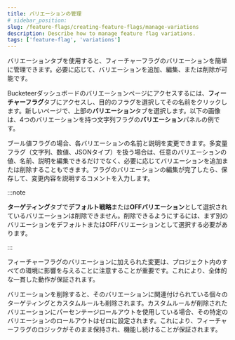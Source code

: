 ```yaml
---
title: バリエーションの管理
# sidebar_position:
slug: /feature-flags/creating-feature-flags/manage-variations
description: Describe how to manage feature flag variations.
tags: ['feature-flag', 'variations']
---
```



バリエーションタブを使用すると、フィーチャーフラグのバリエーションを簡単に管理できます。必要に応じて、バリエーションを追加、編集、または削除が可能です。

Bucketeerダッシュボードのバリエーションページにアクセスするには、**フィーチャーフラグ**タブにアクセスし、目的のフラグを選択してその名前をクリックします。新しいページで、上部の**バリエーション**タブを選択します。以下の画像は、4つのバリエーションを持つ文字列フラグの**バリエーション**パネルの例です。

<CenteredImg
  imgURL="img/feature-flags/variations/manage-variations.png"
  alt="variations panel"
  wSize="650px"
/>

ブール値フラグの場合、各バリエーションの名前と説明を変更できます。多変量フラグ（文字列、数値、JSONタイプ）を扱う場合は、任意のバリエーションの値、名前、説明を編集できるだけでなく、必要に応じてバリエーションを追加または削除することもできます。フラグのバリエーションの編集が完了したら、保存して、変更内容を説明するコメントを入力します。

:::note

**ターゲティング**タブで**デフォルト戦略**または**OFFバリエーション**として選択されているバリエーションは削除できません。削除できるようにするには、まず別のバリエーションをデフォルトまたはOFFバリエーションとして選択する必要があります。

:::

フィーチャーフラグのバリエーションに加えられた変更は、プロジェクト内のすべての環境に影響を与えることに注意することが重要です。これにより、全体的な一貫した動作が保証されます。

バリエーションを削除すると、そのバリエーションに関連付けられている個々のターゲティングとカスタムルールも削除されます。カスタムルールが削除されたバリエーションにパーセンテージロールアウトを使用している場合、その特定のバリエーションのロールアウトはゼロに設定されます。これにより、フィーチャーフラグのロジックがそのまま保持され、機能し続けることが保証されます。

